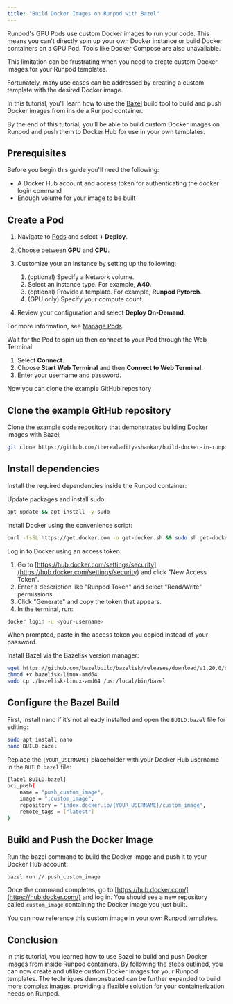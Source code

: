 ```yaml
---
title: "Build Docker Images on Runpod with Bazel"
---
```


Runpod's GPU Pods use custom Docker images to run your code. This means you can't directly spin up your own Docker instance or build Docker containers on a GPU Pod. Tools like Docker Compose are also unavailable.

This limitation can be frustrating when you need to create custom Docker images for your Runpod templates.

Fortunately, many use cases can be addressed by creating a custom template with the desired Docker image.

In this tutorial, you'll learn how to use the [Bazel](https://bazel.build) build tool to build and push Docker images from inside a Runpod container.

By the end of this tutorial, you’ll be able to build custom Docker images on Runpod and push them to Docker Hub for use in your own templates.

## Prerequisites

Before you begin this guide you'll need the following:

* A Docker Hub account and access token for authenticating the docker login command
* Enough volume for your image to be built

## Create a Pod

1. Navigate to [Pods](https://www.console.runpod.io/pods) and select **+ Deploy**.

2. Choose between **GPU** and **CPU**.

3. Customize your an instance by setting up the following:

   1. (optional) Specify a Network volume.
   2. Select an instance type. For example, **A40**.
   3. (optional) Provide a template. For example, **Runpod Pytorch**.
   4. (GPU only) Specify your compute count.

4. Review your configuration and select **Deploy On-Demand**.

For more information, see [Manage Pods](/pods/manage-pods#start-a-pod).

Wait for the Pod to spin up then connect to your Pod through the Web Terminal:

1. Select **Connect**.
2. Choose **Start Web Terminal** and then **Connect to Web Terminal**.
3. Enter your username and password.

Now you can clone the example GitHub repository

## Clone the example GitHub repository

Clone the example code repository that demonstrates building Docker images with Bazel:

```bash
git clone https://github.com/therealadityashankar/build-docker-in-runpod.git && cd build-docker-in-runpod
```

## Install dependencies

Install the required dependencies inside the Runpod container:

Update packages and install sudo:

```bash
apt update && apt install -y sudo
```

Install Docker using the convenience script:

```bash
curl -fsSL https://get.docker.com -o get-docker.sh && sudo sh get-docker.sh
```

Log in to Docker using an access token:

1. Go to [https://hub.docker.com/settings/security](https://hub.docker.com/settings/security) and click "New Access Token".
2. Enter a description like "Runpod Token" and select "Read/Write" permissions.
3. Click "Generate" and copy the token that appears.
4. In the terminal, run:

```bash
docker login -u <your-username>
```

When prompted, paste in the access token you copied instead of your password.

Install Bazel via the Bazelisk version manager:

```bash
wget https://github.com/bazelbuild/bazelisk/releases/download/v1.20.0/bazelisk-linux-amd64
chmod +x bazelisk-linux-amd64  
sudo cp ./bazelisk-linux-amd64 /usr/local/bin/bazel
```

## Configure the Bazel Build

First, install nano if it’s not already installed and open the `BUILD.bazel` file for editing:

```bash BUILD.bazel
sudo apt install nano
nano BUILD.bazel
```

Replace the `{YOUR_USERNAME}` placeholder with your Docker Hub username in the `BUILD.bazel` file:

```bash BUILD.bazel
[label BUILD.bazel]
oci_push(
    name = "push_custom_image",
    image = ":custom_image",
    repository = "index.docker.io/{YOUR_USERNAME}/custom_image",
    remote_tags = ["latest"]
)
```

## Build and Push the Docker Image

Run the bazel command to build the Docker image and push it to your Docker Hub account:

```bash
bazel run //:push_custom_image
```

Once the command completes, go to [https://hub.docker.com/](https://hub.docker.com/) and log in. You should see a new repository called `custom_image` containing the Docker image you just built.

You can now reference this custom image in your own Runpod templates.

## Conclusion

In this tutorial, you learned how to use Bazel to build and push Docker images from inside Runpod containers. By following the steps outlined, you can now create and utilize custom Docker images for your Runpod templates. The techniques demonstrated can be further expanded to build more complex images, providing a flexible solution for your containerization needs on Runpod.
